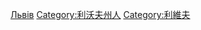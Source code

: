{{Commonscat|People of Lviv}}

[[Category:烏克蘭各城市出身人物|Львів]]
[[Category:利沃夫州人|Category:利沃夫州人]]
[[Category:利維夫|Category:利維夫]]